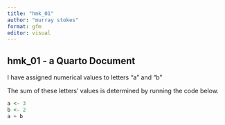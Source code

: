 ```yaml
---
title: "hmk_01"
author: "murray stokes"
format: gfm
editor: visual
---
```


## hmk_01 - a Quarto Document

I have assigned numerical values to letters "a" and "b"

The sum of these letters' values is determined by running the code below.

```r
a <- 3
b <- 2
a + b
```
